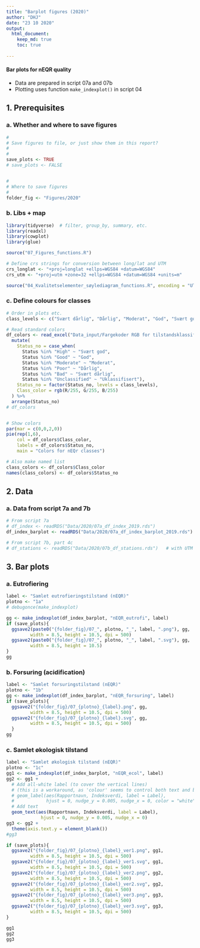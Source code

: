 ```yaml
---
title: "Barplot figures (2020)"
author: "DHJ"
date: "23 10 2020"
output: 
  html_document:
    keep_md: true
    toc: true
    
---
```


#### Bar plots for nEQR quality   

* Data are prepared in script 07a and 07b  
* Plotting uses function `make_indexplot()` in script 04  

## 1. Prerequisites  

### a. Whether and where to save figures  
```r
#
# Save figures to file, or just show them in this report?
#
#
save_plots <- TRUE
# save_plots <- FALSE


#
# Where to save figures
#
folder_fig <- "Figures/2020"


```

### b. Libs + map  
```r
library(tidyverse)  # filter, group_by, summary, etc.
library(readxl)
library(cowplot)
library(glue)

source("07_Figures_functions.R")

# Define crs strings for conversion between long/lat and UTM
crs_longlat <- "+proj=longlat +ellps=WGS84 +datum=WGS84"
crs_utm <- "+proj=utm +zone=32 +ellps=WGS84 +datum=WGS84 +units=m"

source("04_Kvalitetselementer_søylediagram_functions.R", encoding = "UTF-8")


```

### c. Define colours for classes  
```r

# Order in plots etc.
class_levels <- c("Svært dårlig", "Dårlig", "Moderat", "God", "Svært god", "Uklassifisert")

# Read standard colors
df_colors <- read_excel("Data_input/Fargekoder RGB for tilstandsklassifisering.xlsx", sheet = 2) %>%
  mutate(
    Status_no = case_when(
      Status %in% "High" ~ "Svært god",
      Status %in% "Good" ~ "God",
      Status %in% "Moderate" ~ "Moderat",
      Status %in% "Poor" ~ "Dårlig",
      Status %in% "Bad" ~ "Svært dårlig",
      Status %in% "Unclassified" ~ "Uklassifisert"),
    Status_no = factor(Status_no, levels = class_levels),
    Class_color = rgb(R/255, G/255, B/255)
  ) %>%
  arrange(Status_no)
# df_colors


# Show colors
par(mar = c(0,0,2,0))
pie(rep(1,6), 
    col = df_colors$Class_color, 
    labels = df_colors$Status_no, 
    main = "Colors for nEQr classes")  

# Also make named list
class_colors <- df_colors$Class_color
names(class_colors) <- df_colors$Status_no

```

## 2. Data   

### a. Data from script 7a and 7b  
```r

# From script 7a
# df_index <- readRDS("Data/2020/07a_df_index_2019.rds")
df_index_barplot <- readRDS("Data/2020/07a_df_index_barplot_2019.rds")

# From script 7b, part 4c
# df_stations <- readRDS("Data/2020/07b_df_stations.rds")   # with UTM 32 coordinates

```


## 3. Bar plots
### a. Eutrofiering
```r
label <- "Samlet eutrofieringstilstand (nEQR)"
plotno <- "1a"
# debugonce(make_indexplot)

gg <- make_indexplot(df_index_barplot, "nEQR_eutrofi", label)
if (save_plots){
  ggsave2(paste0("{folder_fig}/07_", plotno, "_", label, ".png"), gg, 
         width = 8.5, height = 10.5, dpi = 500)
  ggsave2(paste0("{folder_fig}/07_", plotno, "_", label, ".svg"), gg, 
         width = 8.5, height = 10.5)
}
gg

```

### b. Forsuring (acidification)
```r

label <- "Samlet forsuringstilstand (nEQR)"
plotno <- "1b"
gg <- make_indexplot(df_index_barplot, "nEQR_forsuring", label)
if (save_plots){
  ggsave2("{folder_fig}/07_{plotno}_{label}.png", gg, 
         width = 8.5, height = 10.5, dpi = 500)
  ggsave2("{folder_fig}/07_{plotno}_{label}.svg", gg, 
         width = 8.5, height = 10.5, dpi = 500)
  }
gg

```


### c. Samlet økologisk tilstand 
```r
label <- "Samlet økologisk tilstand (nEQR)"
plotno <- "1c"
gg1 <- make_indexplot(df_index_barplot, "nEQR_ecol", label)
gg2 <- gg1 + 
  # Add all-white label (to cover the vertical lines)
  # (this is a workaround, as 'colour' seems to control both text and border colour...)
  # geom_label(aes(Rapportnavn, Indeksverdi, label = Label),
  #            hjust = 0, nudge_y = 0.005, nudge_x = 0, color = "white", fill = "white") +
  # Add text
  geom_text(aes(Rapportnavn, Indeksverdi, label = Label),
             hjust = 0, nudge_y = 0.005, nudge_x = 0)
gg3 <- gg2 + 
  theme(axis.text.y = element_blank())
#gg3

if (save_plots){
  ggsave2("{folder_fig}/07_{plotno}_{label}_ver1.png", gg1, 
         width = 8.5, height = 10.5, dpi = 500)
  ggsave2("{folder_fig}/07_{plotno}_{label}_ver1.svg", gg1, 
         width = 8.5, height = 10.5, dpi = 500)
  ggsave2("{folder_fig}/07_{plotno}_{label}_ver2.png", gg2, 
         width = 8.5, height = 10.5, dpi = 500)
  ggsave2("{folder_fig}/07_{plotno}_{label}_ver2.svg", gg2, 
         width = 8.5, height = 10.5, dpi = 500)
  ggsave2("{folder_fig}/07_{plotno}_{label}_ver3.png", gg3, 
         width = 8.5, height = 10.5, dpi = 500)
  ggsave2("{folder_fig}/07_{plotno}_{label}_ver3.svg", gg3, 
         width = 8.5, height = 10.5, dpi = 500)
}

gg1
gg2
gg3


```

